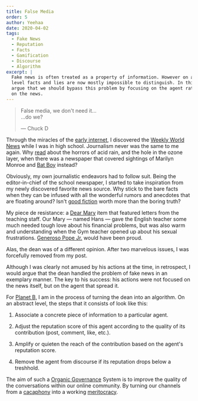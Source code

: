 ```yaml
---
title: False Media
order: 5
author: Yeehaa
date: 2020-04-02
tags: 
  - Fake News
  - Reputation
  - Facts
  - Gamification
  - Discourse
  - Algorithm
excerpt: | 
  Fake news is often treated as a property of information. However on a content
  level facts and lies are now mostly impossible to distinguish. In this post, I
  argue that we should bypass this problem by focusing on the agent rather than
  on the news.
---
```


> False media, we don't need it&hellip;  
>	&hellip;do we?
>
> &mdash; Chuck D

Through the miracles of the [early
internet](https://www.youtube.com/watch?v=2LzyRcLJdlg), I discovered the [Weekly
World News](https://en.wikipedia.org/wiki/Weekly_World_News) while I was in high
school.  Journalism never was the same to me again. Why
[read](https://www.mentalfloss.com/article/49985/where-are-they-now-8-things-terrified-us-90s)
about the horrors of acid rain, and the hole in the ozone layer, when there was
a newspaper that covered sightings of Marilyn Monroe and [Bat
Boy](https://www.vice.com/en_us/article/8gdkwv/an-interview-with-the-creator-of-bat-boy-987)
instead?

Obviously, my own journalistic endeavors had to follow suit. Being the 
editor-in-chief of the school newspaper, I started to take inspiration from my
newly discovered favorite news source. Why stick to the bare facts when they can
be infused with all the wonderful rumors and anecdotes that are floating
around? Isn't [good fiction](https://en.wikisource.org/wiki/Page%3ADead_Souls_-_A_Poem_by_Nikolay_Gogol_-_vol1.djvu/165) worth more than the boring truth?

My piece de resistance: a [Dear
Mary](https://www.spectator.co.uk/article/dear-mary-your-problems-solved) item
that featured letters from the teaching staff. Our Mary &mdash; named Hans
&mdash; gave the English teacher some much needed tough love about his financial
problems, but was also warm and understanding when the Gym teacher opened up
about his sexual frustrations. [Generoso Pope
Jr.](https://en.wikipedia.org/wiki/Generoso_Pope_Jr.) would have been proud.

Alas, the dean was of a different opinion. After two marvelous issues, I was
forcefully removed from my post. 

Although I was clearly not amused by his actions at the time, in retrospect, I
would argue that the dean handled the problem of fake news in an exemplary
manner. The key to his success: his actions were not focused on the news itself,
but on the agent that spread it.

For [Planet B](https://planet-b.eu/), I am in the process of turning the dean
into an algorithm. On an abstract level, the steps that it consists of look
like this:


1. Associate a concrete piece of information to a particular agent.

2. Adjust the reputation score of this agent according to the quality of its
contribution (post, comment, like, etc.).

3. Amplify or quieten the reach of the contribution based on the agent's reputation score.

4. Remove the agent from discourse if its reputation drops below a treshhold.


The aim of such a [Organic
Governance](http://theimpactinstitute.org/Publications/Ulieru%202014%20-%20Organic%20Governance%20Through%20the%20Logic%20of%20Holonic%20Systems.pdf)
System is to improve the quality of the conversations within our online
community. By turning our channels from a
[cacaphony](https://www.urbandictionary.com/define.php?term=cacophony) into a
working
[meritocracy](https://www.urbandictionary.com/define.php?term=meritocracy).
